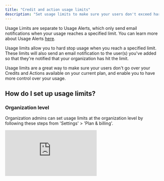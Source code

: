 ```yaml
---
title: "Credit and action usage limits"
description: "Set usage limits to make sure your users don't exceed hard limits"
---
```


<Info>Usage Limits are separate to Usage Alerts, which only send email notifications when your usage reaches a specified limit. You can learn more about Usage Alerts [here](/get-started/project-management/usage-alerts).</Info>

Usage limits allow you to hard stop usage when you reach a specified limit. These limits will also send an email notification to the user(s) you've added so that they're notified that your organization has hit the limit.

Usage limits are a great way to make sure your users don't go over your Credits and Actions available on your current plan, and enable you to have more control over your usage.

## How do I set up usage limits?

### Organization level

Organization admins can set usage limits at the organization level by following these steps from 'Settings' > 'Plan & billing'.

<div style={{ width:"100%",position:"relative","padding-top":"56.75%"}}>
<iframe src="https://app.supademo.com/embed/cmg8z6pjv25d02nomsp64t35a" frameBorder="0" title="Set usage limits at the organization level" allow="clipboard-write" webkitallowfullscreen="true" mozallowfullscreen="true" allowfullscreen style={{ position:"absolute",top:0,left:0,width:"100%",height:"100%",border:"3px solid #5E43CE",borderRadius:"10px" }} />
</div>

1. Click 'Usage Limits' in 'Plan & billing'
2. Set the number of Credits you want to be alerted for in 'Set credits alert'
3. Set the number of Actions you want to be alerted for in 'Set actions alert'
4. Enter the email(s) of the user(s) you want to notify once these limits are reached in 'Notify'
5. Click 'Save Usage Limit' to save the alert

The user(s) you've added will be notified once your organization spends the specified amount of credits or actions, across all projects in your organization.

### Project level

Project admins can set usage limits at the project level by following these steps from 'Settings' > 'Plan & billing'.

<div style={{ width:"100%",position:"relative","padding-top":"56.75%"}}>
<iframe src="https://app.supademo.com/embed/cmg8z6pjv25d02nomsp64t35a" frameBorder="0" title="Set usage limits at the project level" allow="clipboard-write" webkitallowfullscreen="true" mozallowfullscreen="true" allowfullscreen style={{ position:"absolute",top:0,left:0,width:"100%",height:"100%",border:"3px solid #5E43CE",borderRadius:"10px" }} />
</div>

1. Click 'Usage Limits' in 'Plan & billing'
2. Select 'Project' at the top to set a project-level alert
3. Set the number of Credits you want to be alerted for in 'Set credits alert'
4. Set the number of Actions you want to be alerted for in 'Set actions alert'
5. Enter the email(s) of the user(s) you want to notify once these limits are reached in 'Notify'
6. Click 'Save Usage Limit' to save the alert

The user(s) you've added will be notified once your project spends the specified amount of credits or actions.

## Frequently asked questions (FAQs)

<AccordionGroup>
  <Accordion title="Can I set usage limits for multiple users?">Yes, you can send usage limits to multiple users.</Accordion>
  <Accordion title="Can I set usage limits for multiple projects?">Yes, you can set usage limits for multiple projects.</Accordion>
  <Accordion title="Is this feature only available on Enterprise plans?">No, you can set usage limits on all plans.</Accordion>
</AccordionGroup>